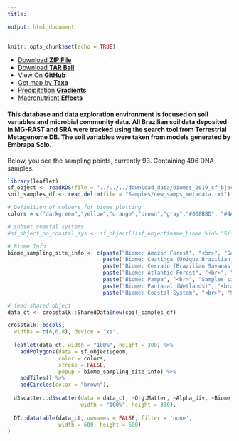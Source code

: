 ---
title: 

output: html_document
---

```{r setup, include=FALSE}
knitr::opts_chunk$set(echo = TRUE)
```

```{=html}
<ul class="menu">
          <li><a href="{{ site.github.zip_url }}">Download <strong>ZIP File</strong></a></li>
          <li><a href="{{ site.github.tar_url }}">Download <strong>TAR Ball</strong></a></li>
          <li><a href="{{ site.github.repository_url }}">View On <strong>GitHub</strong></a></li>
          <li><a href="{{ site.github.repository_url }}">Get map by <strong>Taxa</strong></a></li>
          <li><a href="{{ site.github.repository_url }}">Precipitation <strong>Gradients</strong></a></li>
          <li><a href="{{ site.github.repository_url }}">Macronutrient <strong>Effects</strong></a></li>
        </ul>
```
#### This database and data exploration environment is focused on soil variables and microbial community data. All Brazilian soil data deposited in MG-RAST and SRA were tracked using the search tool from Terrestrial Metagenome DB. The soil variables were taken from models generated by Embrapa Solo. 

Below, you see the sampling points, currently 93. Containing 496 DNA samples. 

```{r, echo=FALSE, message = FALSE, warning = FALSE}
library(leaflet)
sf_object <- readRDS(file = "../../../download_data/biomes_2019_sf_bject.RDS")
soil_samples_df <- read.delim(file = "Samples/new_samps_metadata.txt")

# Definition of colours for biome plotting
colors = c("darkgreen","yellow","orange","brown","gray","#008BBD", "#4A6FE3")

# subset coastal systems
#sf_object_no_coastal_sys <- sf_object[!(sf_object$name_biome %in% "Sistema Costeiro"), ]

# Biome Info
biome_sampling_site_info <- c(paste("Biome: Amazon Forest", "<br>", "Samples sites: 33"),
                              paste("Biome: Caatinga (Unique Brazilian Xerophyle System", "<br>", "Samples sites: 11"),
                              paste("Biome: Cerrado (Brazilian Savanas)", "<br>", "Samples sites: 28"),
                              paste("Biome: Atlantic Forest", "<br>", "Samples sites: 18"),
                              paste("Biome: Pampa", "<br>", "Samples sites: 2"),
                              paste("Biome: Pantanal (Wetlands)", "<br>", "Samples sites: 0"),
                              paste("Biome: Coastal System", "<br>", "Samples sites: 0"))

# feed shared object
data_ct <- crosstalk::SharedData$new(soil_samples_df)

crosstalk::bscols(
  widths = c(6,6,8), device = "xs",
  
  leaflet(data_ct, width = "100%", height = 300) %>%
    addPolygons(data = sf_object$geom, 
                color = colors, 
                stroke = FALSE, 
                popup = biome_sampling_site_info) %>%
    addTiles() %>%
    addCircles(color = "brown"),
  
  d3scatter::d3scatter(data = data_ct, ~Org.Matter, ~Alpha_div, ~Biome,
                       width = "100%", height = 300),
  
  DT::datatable(data_ct,rownames = FALSE, filter = 'none',
                width = 600, height = 600)
)
```
